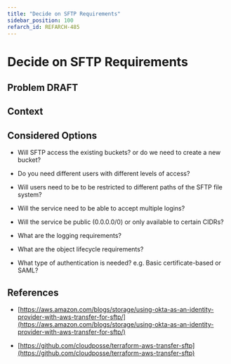 ```yaml
---
title: "Decide on SFTP Requirements"
sidebar_position: 100
refarch_id: REFARCH-485
---
```


# Decide on SFTP Requirements

## Problem **DRAFT**

## Context

## Considered Options

- Will SFTP access the existing buckets? or do we need to create a new bucket?

- Do you need different users with different levels of access?

- Will users need to be to be restricted to different paths of the SFTP file system?

- Will the service need to be able to accept multiple logins?

- Will the service be public (0.0.0.0/0) or only available to certain CIDRs?

- What are the logging requirements?

- What are the object lifecycle requirements?

- What type of authentication is needed? e.g. Basic certificate-based or SAML?

## References

- [https://aws.amazon.com/blogs/storage/using-okta-as-an-identity-provider-with-aws-transfer-for-sftp/](https://aws.amazon.com/blogs/storage/using-okta-as-an-identity-provider-with-aws-transfer-for-sftp/)

- [https://github.com/cloudposse/terraform-aws-transfer-sftp](https://github.com/cloudposse/terraform-aws-transfer-sftp)


